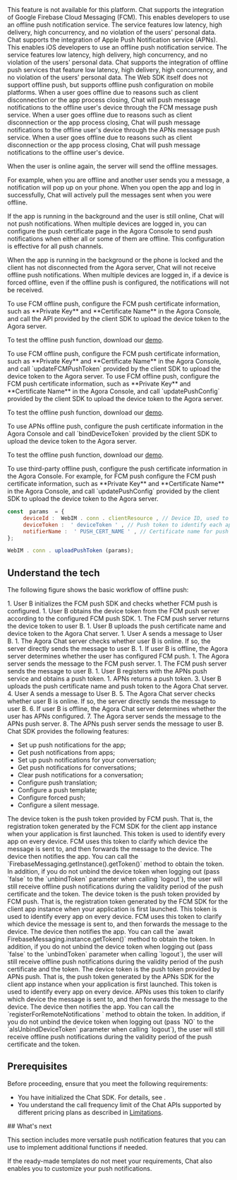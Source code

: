 
<PlatformWrapper notAllowed="android">
<PlatformWrapper notAllowed="ios">
<PlatformWrapper notAllowed="web">
<PlatformWrapper notAllowed="flutter">
<PlatformWrapper notAllowed="react-native">
This feature is not available for this platform.
</PlatformWrapper>
</PlatformWrapper>
</PlatformWrapper>
</PlatformWrapper>
</PlatformWrapper>

<PlatformWrapper notAllowed="windows">
<PlatformWrapper notAllowed="unity">

<PlatformWrapper notAllowed="ios">
<PlatformWrapper notAllowed="web">
Chat supports the integration of Google Firebase Cloud Messaging (FCM). This enables developers to use an offline push notification service. The service features low latency, high delivery, high concurrency, and no violation of the users' personal data.
</PlatformWrapper>
</PlatformWrapper>

<PlatformWrapper platform="ios">
Chat supports the integration of Apple Push Notification service (APNs). This enables iOS developers to use an offline push notification service. The service features low latency, high delivery, high concurrency, and no violation of the users' personal data.
</PlatformWrapper>

<PlatformWrapper platform="web">
Chat supports the integration of offline push services that feature low latency, high delivery, high concurrency, and no violation of the users' personal data. The Web SDK itself does not support offline push, but supports offline push configuration on mobile platforms.
</PlatformWrapper>

<PlatformWrapper notAllowed="ios">
<PlatformWrapper notAllowed="web">
When a user goes offline due to reasons such as client disconnection or the app process closing, Chat will push message notifications to the offline user's device through the FCM message push service.
</PlatformWrapper>
</PlatformWrapper>

<PlatformWrapper platform="ios">
When a user goes offline due to reasons such as client disconnection or the app process closing, Chat will push message notifications to the offline user's device through the APNs message push service.
</PlatformWrapper>

<PlatformWrapper platform="web">
When a user goes offline due to reasons such as client disconnection or the app process closing, Chat will push message notifications to the offline user's device.
</PlatformWrapper>

When the user is online again, the server will send the offline messages.

<PlatformWrapper notAllowed="web">
For example, when you are offline and another user sends you a message, a notification will pop up on your phone. When you open the app and log in successfully, Chat will actively pull the messages sent when you were offline.
</PlatformWrapper>

If the app is running in the background and the user is still online, Chat will not push notifications. When multiple devices are logged in, you can configure the push certificate page in the Agora Console to send push notifications when either all or some of them are offline. This configuration is effective for all push channels.

<Admonition type="info" title="Note">When the app is running in the background or the phone is locked and the client has not disconnected from the Agora server, Chat will not receive offline push notifications. When multiple devices are logged in, if a device is forced offline, even if the offline push is configured, the notifications will not be received.</Admonition>

<PlatformWrapper platform="android">
To use FCM offline push, configure the FCM push certificate information, such as **Private Key** and **Certificate Name** in the Agora Console, and call the API provided by the client SDK to upload the device token to the Agora server.

To test the offline push function, download our [demo](https://download.agora.io/sdk/release/agorachatdemo_android_1.1.0.apk).
</PlatformWrapper>

<PlatformWrapper platform="flutter">
To use FCM offline push, configure the FCM push certificate information, such as **Private Key** and **Certificate Name** in the Agora Console, and call `updateFCMPushToken` provided by the client SDK to upload the device token to the Agora server.
</PlatformWrapper>

<PlatformWrapper platform="react-native">
To use FCM offline push, configure the FCM push certificate information, such as **Private Key** and **Certificate Name** in the Agora Console, and call `updatePushConfig` provided by the client SDK to upload the device token to the Agora server.

To test the offline push function, download our [demo](https://github.com/AgoraIO/Agora-Chat-API-Examples/tree/main/Chat-RN/firebase_push_demo).
</PlatformWrapper>

<PlatformWrapper platform="ios">
To use APNs offline push, configure the push certificate information in the Agora Console and call `bindDeviceToken` provided by the client SDK to upload the device token to the Agora server.

To test the offline push function, download our [demo](https://testflight.apple.com/join/MO0UuYJH).
</PlatformWrapper>

<PlatformWrapper platform="web">
To use third-party offline push, configure the push certificate information in the Agora Console. For example, for FCM push configure the FCM push certificate information, such as **Private Key** and **Certificate Name** in the Agora Console, and call `updatePushConfig` provided by the client SDK to upload the device token to the Agora server.

``` javascript
const  params  = {
     deviceId :  WebIM . conn . clientResource , // Device ID, used to identify the device.
     deviceToken :  ' deviceToken ' , // Push token to identify each application on each device.
     notifierName :  ' PUSH_CERT_NAME ' , // Certificate name for push service.
};

WebIM . conn . uploadPushToken (params);
```
</PlatformWrapper>

## Understand the tech

The following figure shows the basic workflow of offline push:

<PlatformWrapper notAllowed="ios">
<PlatformWrapper notAllowed="web">
1. User B initializes the FCM push SDK and checks whether FCM push is configured.
1. User B obtains the device token from the FCM push server according to the configured FCM push SDK.
1. The FCM push server returns the device token to user B.
1. User B uploads the push certificate name and device token to the Agora Chat server.
1. User A sends a message to User B.
1. The Agora Chat server checks whether user B is online. If so, the server directly sends the message to user B.
1. If user B is offline, the Agora server determines whether the user has configured FCM push.
1. The Agora server sends the message to the FCM push server.
1. The FCM push server sends the message to user B.
</PlatformWrapper>
</PlatformWrapper>

<PlatformWrapper platform="ios">
1. User B registers with the APNs push service and obtains a push token.
1. APNs returns a push token.
3. User B uploads the push certificate name and push token to the Agora Chat server.
4. User A sends a message to User B.
5. The Agora Chat server checks whether user B is online. If so, the server directly sends the message to user B.
6. If user B is offline, the Agora Chat server determines whether the user has APNs configured.
7. The Agora server sends the message to the APNs push server.
8. The APNs push server sends the message to user B.
</PlatformWrapper>

<PlatformWrapper platform="web">
Chat SDK provides the following features:

- Set up push notifications for the app;
- Get push notifications from apps;
- Set up push notifications for your conversation;
- Get push notifications for conversations;
- Clear push notifications for a conversation;
- Configure push translation;
- Configure a push template;
- Configure forced push;
- Configure a silent message.
</PlatformWrapper>

<PlatformWrapper platform="android">
<PlatformWrapper platform="react-native">
<Admonition type="caution" title="Note">The device token is the push token provided by FCM push. That is, the registration token generated by the FCM SDK for the client app instance when your application is first launched. This token is used to identify every app on every device. FCM uses this token to clarify which device the message is sent to, and then forwards the message to the device. The device then notifies the app. You can call the `FirebaseMessaging.getInstance().getToken()` method to obtain the token. In addition, if you do not unbind the device token when logging out (pass `false` to the `unbindToken` parameter when calling `logout`), the user will still receive offline push notifications during the validity period of the push certificate and the token.</Admonition>
</PlatformWrapper>
</PlatformWrapper>

<PlatformWrapper platform="flutter">
<Admonition type="caution" title="Note">The device token is the push token provided by FCM push. That is, the registration token generated by the FCM SDK for the client app instance when your application is first launched. This token is used to identify every app on every device. FCM uses this token to clarify which device the message is sent to, and then forwards the message to the device. The device then notifies the app. You can call the `await FirebaseMessaging.instance.getToken()` method to obtain the token. In addition, if you do not unbind the device token when logging out (pass `false` to the `unbindToken` parameter when calling `logout`), the user will still receive offline push notifications during the validity period of the push certificate and the token.</Admonition>
</PlatformWrapper>

<PlatformWrapper platform="ios">
<Admonition type="caution" title="Note">The device token is the push token provided by APNs push. That is, the push token generated by the APNs SDK for the client app instance when your application is first launched. This token is used to identify every app on every device. APNs uses this token to clarify which device the message is sent to, and then forwards the message to the device. The device then notifies the app. You can call the `registerForRemoteNotifications ` method to obtain the token. In addition, if you do not unbind the device token when logging out (pass `NO` to the `aIsUnbindDeviceToken` parameter when calling `logout`), the user will still receive offline push notifications during the validity period of the push certificate and the token.</Admonition>
</PlatformWrapper>

## Prerequisites

Before proceeding, ensure that you meet the following requirements:
- You have initialized the Chat SDK. For details, see <Link to="../get-started/get-started-sdk"><Vg k="GET_STARTED"/></Link>.
- You understand the call frequency limit of the Chat APIs supported by different pricing plans as described in [Limitations](../reference/limitations).

<ProjectImplement />

<ProjectSetup />

<PlatformWrapper notAllowed="react-native">
## What's next

This section includes more versatile push notification features that you can use to implement additional functions if needed.

If the ready-made templates do not meet your requirements, Chat also enables you to customize your push notifications.

<WhatsNext />
</PlatformWrapper>

</PlatformWrapper>
</PlatformWrapper>